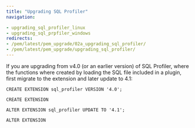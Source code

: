 ```yaml
---
title: "Upgrading SQL Profiler"
navigation:

- upgrading_sql_profiler_linux
- upgrading_sql_prpfiler_windows
redirects:
- /pem/latest/pem_upgrade/02a_upgrading_sql_profiler/
- /pem/latest/pem_upgrade/upgrading_sql_profiler/
---
```


If you are upgrading from v4.0 (or an earlier version) of SQL Profiler, where the functions where created by loading the SQL file included in a plugin, first migrate to the extension and later update to 4.1:

```
CREATE EXTENSION sql_profiler VERSION '4.0';

CREATE EXTENSION

ALTER EXTENSION sql_profiler UPDATE TO '4.1';

ALTER EXTENSION
```